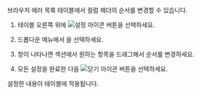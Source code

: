 <Title hashid='change-order-column' level={props.level}>테이블 컬럼 순서 바꾸기</Title>

<InDoc product="browser">

브라우저 에러 목록 테이블에서 컬럼 헤더의 순서를 변경할 수 있습니다.

</InDoc>

1. 테이블 오른쪽 위에 ![설정 아이콘](/img/ico-setting.svg) 버튼을 선택하세요.

1. 드롭다운 메뉴에서 <Cmdname sid="column_settings" className="uitext" />을 선택하세요.

1. <Cmdname sid="column_settings" className="uitext" /> 창이 나타나면 <Cmdname sid="column_order_setting" className="uitext" /> 섹션에서 원하는 항목을 드래그해서 순서를 변경하세요.

1. 모든 설정을 완료한 다음 ![닫기 아이콘](/img/ico-close.svg) 버튼을 선택하세요.

설정한 내용이 테이블에 적용됩니다.